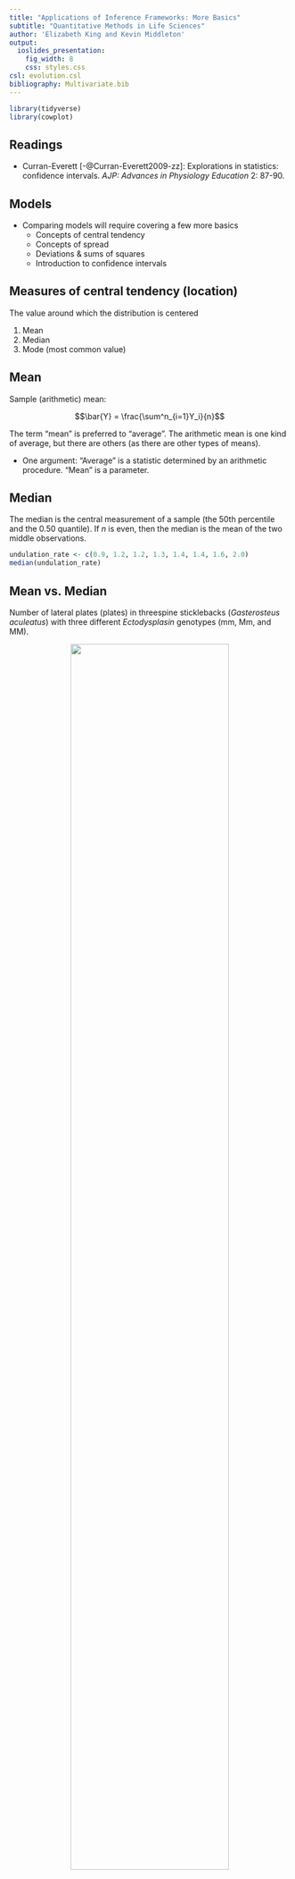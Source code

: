 ```yaml
---
title: "Applications of Inference Frameworks: More Basics"
subtitle: "Quantitative Methods in Life Sciences"
author: 'Elizabeth King and Kevin Middleton'
output:
  ioslides_presentation:
    fig_width: 8
    css: styles.css
csl: evolution.csl
bibliography: Multivariate.bib
---
```


```r
library(tidyverse)
library(cowplot)
```


## Readings

- Curran-Everett [-@Curran-Everett2009-zz]: Explorations in statistics: confidence intervals. *AJP: Advances in Physiology Education* 2: 87-90.

## Models

- Comparing models will require covering a few more basics
    - Concepts of central tendency
    - Concepts of spread
    - Deviations & sums of squares
    - Introduction to confidence intervals

## Measures of central tendency (location)

The value around which the distribution is centered

1. Mean
1. Median
1. Mode (most common value)

## Mean

Sample (arithmetic) mean:

$$\bar{Y} = \frac{\sum^n_{i=1}Y_i}{n}$$

The term "mean" is preferred to "average". The arithmetic mean is one kind of average, but there are others (as there are other types of means).

- One argument: "Average" is a statistic determined by an arithmetic procedure. "Mean" is a parameter.

## Median

The median is the central measurement of a sample (the 50th percentile and the 0.50 quantile). If $n$ is even, then the median is the mean of the two middle observations.

```r
undulation_rate <- c(0.9, 1.2, 1.2, 1.3, 1.4, 1.4, 1.6, 2.0)
median(undulation_rate)
```

## Mean vs. Median

Number of lateral plates (plates) in threespine sticklebacks (*Gasterosteus aculeatus*) with three different *Ectodysplasin* genotypes (mm, Mm, and MM).

<center>
<img src="https://i.imgur.com/Xr68AKa.jpg" width="75%" />
</center>

## Mean vs. Median

```r
SticklebackPlates <- read_csv("../data/Stickleback_Plates.csv")
```

```r
glimpse(SticklebackPlates)
```

## Mean vs. Median

```r
ggplot(SticklebackPlates, aes(x = plates)) +
  geom_histogram() +
  facet_grid(genotype ~ .) +
  xlab("Number of Lateral Body Plates") +
  ylab("Count")
```

## Mean vs. Median

```r
SticklebackPlates %>% group_by(genotype) %>% 
  summarize(mean(plates), median(plates))
```

## Mean is sensitive to extreme values

```r
M <- SticklebackPlates %>% group_by(genotype) %>% 
  summarize(Mean = mean(plates),
            Median = median(plates)) %>% 
  gather(Value, x, -genotype)

ggplot(SticklebackPlates, aes(x = plates, group = genotype)) +
  geom_histogram(bins = 30) +
  geom_vline(data = M, aes(xintercept = x, color = Value),
             size = 2) +
  scale_color_manual(values = c("red", "blue")) +
  facet_grid(genotype ~ .) +
  xlab("Number of Lateral Body Plates") +
  ylab("Count")
```

## When might you substitute the median for the mean? | (As a measure of central tendency)

## Why don't we always use the median?

## Measures of spread

- A measure of how much variation is present in a distribution around its center
- How widely scattered the observations are

## Percentiles and quantiles

The $X$th **percentile** of a sample is the value below which $X\%$ of the observations lie. Percentiles are reported as percent.

 **Quantile** = Percentile / 100%. The range of quantiles is $0 \rightarrow 1$.

```r
xx <- rnorm(100000)
quantile(xx, 0.84)
quantile(xx, 0.975)
```

## Quartiles and interquartile range

*Quartiles*

- Divide a set of data into quarters
- Minimum, maximum, 25th and 75th percentiles

*Interquartile range*

- Difference between the first and third quartiles

## Boxplots

Different variations, but the most standard recipe is:

1. Median = center line
2. Box = IQR (25th to 75th percentiles)
3. Whiskers at 1.5 X 25th and 75th percentiles
4. Dots for anything outside 1.5 X 25th and 75th percentiles

## Boxplots

```r
ggplot(SticklebackPlates, aes(x = genotype, y = plates)) +
  geom_boxplot()
```

## Raw data as an alternative to boxplots

When the number of observations is small, just show the raw data as points.

```r
ggplot(SticklebackPlates, aes(x = genotype, y = plates)) +
  geom_point()
```

`x = genotype` maps the x position to the categorical variable genotype. `geom_point()` adds the points.

## Raw data as an alternative to boxplots

```r
ggplot(SticklebackPlates, aes(x = genotype, y = plates)) +
  geom_point()
```

## Raw data as an alternative to boxplots

Add a little jitter on the x axis to keep from overplotting.

```r
ggplot(SticklebackPlates, aes(x = genotype, y = plates)) +
  geom_point(position = position_jitter(width = 0.2))
```

## Raw data as an alternative to boxplots

Add a little jitter on the x axis to keep from overplotting.

```r
ggplot(SticklebackPlates, aes(x = genotype, y = plates)) +
  geom_point(position = position_jitter(width = 0.2))
```

## Deviates

Lots of statistics have their basis in the deviation of an observation from a mean.

<center>
<img src="https://i.imgur.com/FxGzm7g.png" width="50%" />
</center>

The $i$th deviate is the difference of that observation and the sample mean:

$$
\textrm{Deviate}_i = Y_i - \bar{Y}
$$

We would like to have a single number to summarize the deviates for a sample.

## Sum of squares

Deviates are most often squared and summed:

$$
SS = \sum \left(Y_i - \bar{Y}\right)^2
$$

1. Why squared?
1. What does the sum of squares represent?

## Mean deviates

This is why we don't use the mean absolute deviation:

<center>
<img src="https://i.imgur.com/grGq9PZ.png" width="75%" />
</center>

Absolute value wouldn't capture the greater variability in the right image.

## Sample variance

Sum of squares standardized by one minus the sample size ($n - 1$):

$$
s^2 = \frac{\sum \left(Y_i - \bar{Y}\right)^2}{n - 1}
$$

- Mean squared deviation of the observations from the mean.
- Measures the dispersion of a distribution away from the sample mean.

## Sample standard deviation

$$
s = \sqrt{\frac{\sum \left(Y_i - \bar{Y}\right)^2}{n - 1}}
$$

- Square root of the sample variance.
- Think of $s$ as the "mean" for deviation.
- About 68% of the observations are $\pm 1$ standard deviation from the mean.

- When sample size is not low, the sample variance ($s^2$) is an *unbiased estimator* of the population variance ($\sigma^2$), though the calculation is a little different (divide by $n$ rather than $n − 1$) See [explanation of $n$ vs. $n-1$](http://stats.stackexchange.com/q/3931/597) 


## Standard error of the sample mean

$$SE_{\bar{Y}} = \frac{s}{\sqrt{n}}$$

Means are always reported with standard errors (or standard deviations).

- **Standard deviation** quantifies scatter — how much the values vary from one another and does not change predictably as you collect more data.
- **Standard error** of the mean quantifies how precisely you know the population mean. It takes into account both the value of $s$ and the sample size. Always decreases with larger sample size.

## Standard error of the sample mean

```r
SEM <- function(x) {sd(x) / sqrt(length(x))}

SticklebackPlates %>% 
  group_by(genotype) %>% 
  summarise_all(SEM)
  
```

## Raw data with summary stats

```r
ggplot(SticklebackPlates, aes(x = genotype, y = plates)) +
  geom_point(position = position_jitter(width = 0.2), alpha = 0.5) +
  stat_summary(fun.y = mean, geom = "point", size = 3, color = "red") + 
  stat_summary(fun.data = mean_se, geom = "errorbar", width = 0.1,
               color = "red", size = 1)
```

## Boxplot and raw data

```r
```

## Confidence intervals

> A confidence interval is a range that we expect, with some level of conﬁdence, to include the true value of a population parameter such as the mean. [@Curran-Everett2009-zz]

Our calculation is based on our expectation from sampling the true population distribution repeatedly. Let's try these: 

- [Sampling](http://www.zoology.ubc.ca/~whitlock/kingfisher/SamplingNormal.htm)
- [Confidence Intervals](http://www.zoology.ubc.ca/~whitlock/kingfisher/CIMean.htm)


## Confidence intervals

The 95% confidence interval for a mean can be estimated by the sample mean ± 2 \times $SE_{\bar{Y}}$.

- This is a reasonable approximation.
- We'll cover the exact calculation (what you would use in press) later



## Confidence intervals

```r
y_bar <- mean(undulation_rate)
se_y <- sd(undulation_rate) / sqrt(length(undulation_rate))
lower <- y_bar - 2 * se_y
upper <- y_bar + 2 * se_y
```

We are 95% confident that the true mean lies between `r round(lower, 2)` and `r round(upper, 2)`.

Mean undulation rate was `r round(y_bar, 2)` Hz ($n$ = `r length(undulation_rate)`; 95% CI = `r round(lower, 2)` - `r round(upper, 2)` Hz).

## Coefficient of variation

Coefficient of variation represents the standard deviation as a percentage of the mean. Elephant mass has an inherently higher standard deviation than mouse mass.

$$
CV = 100\% \times \frac{s}{\bar{Y}}
$$

- Can be used as a general indicator of the amount of variability in a sample.
- Can also be used to (cautiously) compare variables that are not measured in the same units (e.g., basal metabolic rate to ear area).

## Coefficient of variation

```r
CV <- 100 * sd(undulation_rate) / mean(undulation_rate)
CV
```

The coefficient of variation of undulation rate was `r round(CV, 1)`%.

## Quiz 05-1

Complete quiz 05-1.

Watch lecture 05-2 on Canvas.

## References
